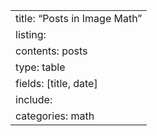 ---
title: "Posts in Image Math"
listing:
  contents: posts
  type: table
  fields: [title, date]
  include:
    categories: math
---